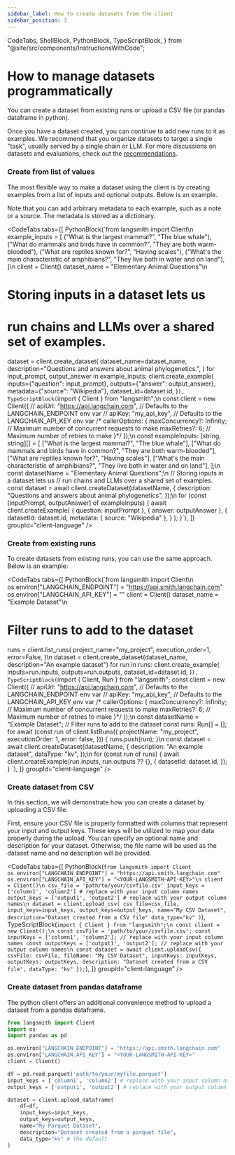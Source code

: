 ```yaml
---
sidebar_label: How to create datasets from the client
sidebar_position: 3
---
```


  CodeTabs,
  ShellBlock,
  PythonBlock,
  TypeScriptBlock,
} from "@site/src/components/InstructionsWithCode";

# How to manage datasets programmatically

You can create a dataset from existing runs or upload a CSV file (or pandas dataframe in python).

Once you have a dataset created, you can continue to add new runs to it as examples. We recommend that you organize datasets to target a single "task", usually served by a single chain or LLM. For more discussions on datasets and evaluations, check out the [recommendations](../recommendations).

### Create from list of values

The most flexible way to make a dataset using the client is by creating examples from a list of inputs and optional outputs. Below is an example.

Note that you can add arbitrary metadata to each example, such as a note or a source. The metadata is stored as a dictionary.

<CodeTabs
  tabs={[
    PythonBlock(`from langsmith import Client\n
example_inputs = [
  ("What is the largest mammal?", "The blue whale"),
  ("What do mammals and birds have in common?", "They are both warm-blooded"),
  ("What are reptiles known for?", "Having scales"),
  ("What's the main characteristic of amphibians?", "They live both in water and on land"),
]\n
client = Client()
dataset_name = "Elementary Animal Questions"\n
# Storing inputs in a dataset lets us
# run chains and LLMs over a shared set of examples.
dataset = client.create_dataset(
    dataset_name=dataset_name, description="Questions and answers about animal phylogenetics.",
)
for input_prompt, output_answer in example_inputs:
    client.create_example(
        inputs={"question": input_prompt},
        outputs={"answer": output_answer},
        metadata={"source": "Wikipedia"},
        dataset_id=dataset.id,
    )`),
    TypeScriptBlock(`import { Client } from "langsmith";\n
const client = new Client({
  // apiUrl: "https://api.langchain.com", // Defaults to the LANGCHAIN_ENDPOINT env var
  // apiKey: "my_api_key", // Defaults to the LANGCHAIN_API_KEY env var
  /* callerOptions: {
         maxConcurrency?: Infinity; // Maximum number of concurrent requests to make
         maxRetries?: 6; // Maximum number of retries to make
  }*/
});\n
const exampleInputs: [string, string][] = [
  ["What is the largest mammal?", "The blue whale"],
  ["What do mammals and birds have in common?", "They are both warm-blooded"],
  ["What are reptiles known for?", "Having scales"],
  ["What's the main characteristic of amphibians?", "They live both in water and on land"],
];\n
const datasetName = "Elementary Animal Questions";\n
// Storing inputs in a dataset lets us
// run chains and LLMs over a shared set of examples.
const dataset = await client.createDataset(datasetName, {
  description: "Questions and answers about animal phylogenetics",
});\n
for (const [inputPrompt, outputAnswer] of exampleInputs) {
  await client.createExample(
    { question: inputPrompt },
    { answer: outputAnswer },
    {
      datasetId: dataset.id,
      metadata: { source: "Wikipedia" },
    }
  );
}`),
  ]}
  groupId="client-language"
/>

### Create from existing runs

To create datasets from existing runs, you can use the same approach. Below is an example:

<CodeTabs
  tabs={[
    PythonBlock(`from langsmith import Client\n
os.environ["LANGCHAIN_ENDPOINT"] = "https://api.smith.langchain.com"
os.environ["LANGCHAIN_API_KEY"] = "<YOUR-LANGSMITH-API-KEY>"
client = Client()
dataset_name = "Example Dataset"\n
# Filter runs to add to the dataset
runs = client.list_runs(
    project_name="my_project",
    execution_order=1,
    error=False,
)\n
dataset = client.create_dataset(dataset_name, description="An example dataset")
for run in runs:
    client.create_example(
        inputs=run.inputs,
        outputs=run.outputs,
        dataset_id=dataset.id,
    )`),
    TypeScriptBlock(`import { Client, Run } from "langsmith";
const client = new Client({
  // apiUrl: "https://api.langchain.com", // Defaults to the LANGCHAIN_ENDPOINT env var
  // apiKey: "my_api_key", // Defaults to the LANGCHAIN_API_KEY env var
  /* callerOptions: {
         maxConcurrency?: Infinity; // Maximum number of concurrent requests to make
         maxRetries?: 6; // Maximum number of retries to make
  }*/
});\n
const datasetName = "Example Dataset";
// Filter runs to add to the dataset
const runs: Run[] = [];
for await (const run of client.listRuns({
  projectName: "my_project",
  executionOrder: 1,
  error: false,
})) {
  runs.push(run);
}\n
const dataset = await client.createDataset(datasetName, {
  description: "An example dataset",
  dataType: "kv",
});\n
for (const run of runs) {
  await client.createExample(run.inputs, run.outputs ?? {}, {
    datasetId: dataset.id,
  });
}
`),
  ]}
  groupId="client-language"
/>

### Create dataset from CSV

In this section, we will demonstrate how you can create a dataset by uploading a CSV file.

First, ensure your CSV file is properly formatted with columns that represent your input and output keys. These keys will be utilized to map your data properly during the upload. You can specify an optional name and description for your dataset. Otherwise, the file name will be used as the dataset name and no description will be provided.

<CodeTabs
  tabs={[
    PythonBlock(`from langsmith import Client
os.environ["LANGCHAIN_ENDPOINT"] = "https://api.smith.langchain.com"
os.environ["LANGCHAIN_API_KEY"] = "<YOUR-LANGSMITH-API-KEY>"\n
client = Client()\n
csv_file = 'path/to/your/csvfile.csv'
input_keys = ['column1', 'column2'] # replace with your input column names
output_keys = ['output1', 'output2'] # replace with your output column names\n
dataset = client.upload_csv(
    csv_file=csv_file,
    input_keys=input_keys,
    output_keys=output_keys,
    name="My CSV Dataset",
    description="Dataset created from a CSV file"
    data_type="kv"
)`),
    TypeScriptBlock(`import { Client } from "langsmith";\n
const client = new Client();\n
const csvFile = 'path/to/your/csvfile.csv';
const inputKeys = ['column1', 'column2']; // replace with your input column names
const outputKeys = ['output1', 'output2']; // replace with your output column names\n
const dataset = await client.uploadCsv({
    csvFile: csvFile,
    fileName: "My CSV Dataset",
    inputKeys: inputKeys,
    outputKeys: outputKeys,
    description: "Dataset created from a CSV file",
    dataType: "kv"
});`),
  ]}
  groupId="client-language"
/>

### Create dataset from pandas dataframe

The python client offers an additional convenience method to upload a dataset from a pandas dataframe.

```python
from langsmith import Client
import os
import pandas as pd

os.environ["LANGCHAIN_ENDPOINT"] = "https://api.smith.langchain.com"
os.environ["LANGCHAIN_API_KEY"] = "<YOUR-LANGSMITH-API-KEY>"
client = Client()

df = pd.read_parquet('path/to/your/myfile.parquet')
input_keys = ['column1', 'column2'] # replace with your input column names
output_keys = ['output1', 'output2'] # replace with your output column names

dataset = client.upload_dataframe(
    df=df,
    input_keys=input_keys,
    output_keys=output_keys,
    name="My Parquet Dataset",
    description="Dataset created from a parquet file",
    data_type="kv" # The default
)
```
